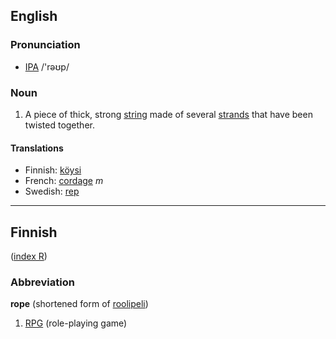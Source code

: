 ==English==
===Pronunciation===
* [[IPA]] /'rəʊp/
===Noun===
# A piece of thick, strong [[string]] made of several [[strand]]s that have been twisted together. 

====Translations====
*Finnish: [[köysi]]
*French: [[cordage]] ''m''
*Swedish: [[rep]]

----

==Finnish==
([[Wiktionary:Finnish_index_r|index R]])

===Abbreviation===
'''rope''' (shortened form of [[roolipeli]])

#[[RPG]] (role-playing game)